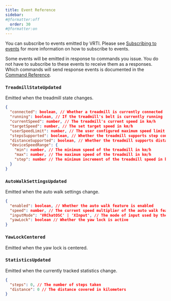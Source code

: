 ```yaml
---
title: Event Reference
sidebar:
#@formatter:off
  order: 30
#@formatter:on
---
```


You can subscribe to events emitted by VRTI.
Please see [Subscribing to events](/vrti/developer/websocket-api/using-the-api#subscribing-to-events) for more information on how to subscribe to events.

Some events will be emitted in response to commands you issue. You do not have to subscribe to these events to receive them as a responses.
Which commands will send response events is documented in the [Command Reference](/vrti/developer/websocket-api/command-reference).

### `TreadmillStateUpdated`

Emitted when the treadmill state changes.

```json title="Event Payload"
{
  "connected": boolean, // Whether a treadmill is currently connected
  "running": boolean, // If the treadmill's belt is currently running
  "currentSpeed": number, // The treadmill's current speed in km/h
  "targetSpeed": number, // The set target speed in km/h
  "userSpeedLimit": number, // The user configured maximum speed limit in km/h
  "stepsSupported": boolean, // Whether the treadmill supports step counting
  "distanceSupported": boolean, // Whether the treadmill supports distance tracking
  "deviceSpeedRange": {
    "min": number, // The minimum speed of the treadmill in km/h
    "max": number, // The maximum speed of the treadmill in km/h
    "step": number // The minimum increment of the treadmill speed in km/h
  }
}
```

### `AutoWalkSettingsUpdated`

Emitted when the auto walk settings change.

```json title="Event Payload"
{
  "enabled": boolean, // Whether the auto walk feature is enabled
  "speed": number, // The current speed multiplier of the auto walk feature
  "inputMode": 'VRChatOSC' | 'XInput', // The mode of input used by the auto walk feature
  "yawLock": boolean // Whether the yaw lock is active
}
```

### `YawLockCentered`

Emitted when the yaw lock is centered.

### `StatisticsUpdated`

Emitted when the currently tracked statistics change.

```json title="Event Payload"
{
  "steps": 0, // The number of steps taken
  "distance": 0 // The distance covered in kilometers
}
```


